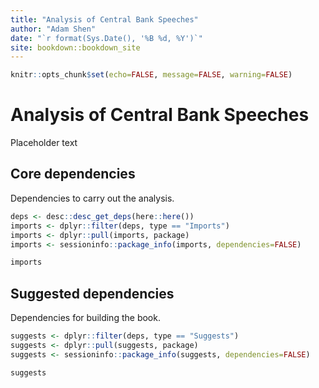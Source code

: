 ```yaml
---
title: "Analysis of Central Bank Speeches"
author: "Adam Shen"
date: "`r format(Sys.Date(), '%B %d, %Y')`"
site: bookdown::bookdown_site
---
```


```r
knitr::opts_chunk$set(echo=FALSE, message=FALSE, warning=FALSE)
```

# Analysis of Central Bank Speeches {.unnumbered}

Placeholder text

## Core dependencies {.unnumbered}

Dependencies to carry out the analysis.

```r
deps <- desc::desc_get_deps(here::here())
imports <- dplyr::filter(deps, type == "Imports")
imports <- dplyr::pull(imports, package)
imports <- sessioninfo::package_info(imports, dependencies=FALSE)

imports
```

## Suggested dependencies {.unnumbered}

Dependencies for building the book.

```r
suggests <- dplyr::filter(deps, type == "Suggests")
suggests <- dplyr::pull(suggests, package)
suggests <- sessioninfo::package_info(suggests, dependencies=FALSE)

suggests
```
